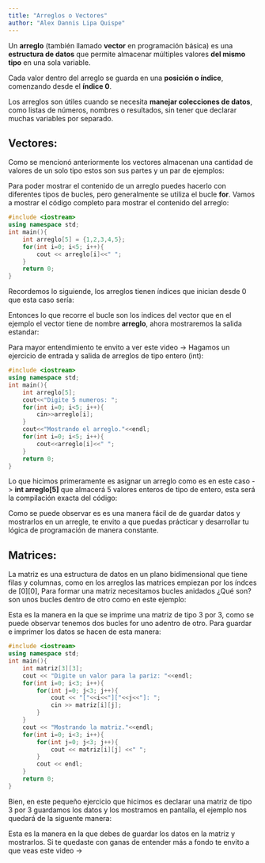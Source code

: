 ```yaml
---
title: "Arreglos o Vectores"
author: "Alex Dannis Lipa Quispe"
---
```


Un **arreglo** (también llamado **vector** en programación básica) es una **estructura de datos** que permite almacenar múltiples valores **del mismo tipo** en una sola variable.

Cada valor dentro del arreglo se guarda en una **posición o índice**, comenzando desde el **índice 0**.

Los arreglos son útiles cuando se necesita **manejar colecciones de datos**, como listas de números, nombres o resultados, sin tener que declarar muchas variables por separado.

## Vectores:

Como se mencionó anteriormente los vectores almacenan una cantidad de valores de un solo tipo estos son sus partes y un par de ejemplos:

```{=latex}
\begin{tcolorbox}[custombox]
\begin{verbatim}
// se tiene el tipo de dato entero -> int arreglo[5] es necesario que
tenga los corchetes y la cantidad de valores que vamos a utilizar.
    
    int arreglo[5] = {1,2,3,4,5}; 
    
// en este ejemplo lo asignamos de manera directa en el código.
\end{verbatim}
\end{tcolorbox}
```

Para poder mostrar el contenido de un arreglo puedes hacerlo con diferentes tipos de bucles, pero generalmente se utiliza el bucle **for**. Vamos a mostrar el código completo para mostrar el contenido del arreglo:

``` cpp
#include <iostream>
using namespace std;
int main(){
    int arreglo[5] = {1,2,3,4,5};
    for(int i=0; i<5; i++){
        cout << arreglo[i]<<" ";
    }
    return 0;
}
```

Recordemos lo siguiende, los arreglos tienen índices que inician desde 0 que esta caso sería:

```{=latex}
\begin{tcolorbox}[custombox]
\begin{verbatim}
    tipo nombre[cantidad]      valores 
    int     arreglo[5]     = {1, 2, 3, 4, 5};
              
    Los índices son ->        0, 1, 2, 3, 4
\end{verbatim}
\end{tcolorbox}
```

Entonces lo que recorre el bucle son los indices del vector que en el ejemplo el vector tiene de nombre **arreglo**, ahora mostraremos la salida estandar:

```{=latex}
\begin{tcolorbox}[custombox]
\begin{verbatim}
1 2 3 4 5
\end{verbatim}
\end{tcolorbox}
```

Para mayor entendimiento te envito a ver este video -\> Hagamos un ejercicio de entrada y salida de arreglos de tipo entero (int):

``` cpp
#include <iostream>
using namespace std;
int main(){
    int arreglo[5];
    cout<<"Digite 5 numeros: ";
    for(int i=0; i<5; i++){
        cin>>arreglo[i];
    }
    cout<<"Mostrando el arreglo."<<endl;
    for(int i=0; i<5; i++){
        cout<<arreglo[i]<<" ";
    }
    return 0;
}
```

Lo que hicimos primeramente es asignar un arreglo como es en este caso -\> **int arreglo\[5\]** que almacerá 5 valores enteros de tipo de entero, esta será la compilación exacta del código:

```{=latex}
\begin{tcolorbox}[custombox]
\begin{verbatim}
Digite 5 numeros: 1 2 3 4 5
Mostrando el arreglo.
1 2 3 4 5
\end{verbatim}
\end{tcolorbox}
```

Como se puede observar es es una manera fácil de de guardar datos y mostrarlos en un arregle, te envito a que puedas prácticar y desarrollar tu lógica de programación de manera constante.

## Matrices:

La matriz es una estructura de datos en un plano bidimensional que tiene filas y columnas, como en los arreglos las matrices empiezan por los índces de \[0\]\[0\], Para formar una matriz necesitamos bucles anidados ¿Qué son? son unos bucles dentro de otro como en este ejemplo:

```{=latex}
\begin{tcolorbox}[custombox]
\begin{verbatim}
    for(int i=0; i<3; i++){
        for(int j=0; j<3; j++){
            cout<<[i][j]<< " ";
        }
        cout << endl;
    }
\end{verbatim}
\end{tcolorbox}
```

Esta es la manera en la que se imprime una matriz de tipo 3 por 3, como se puede observar tenemos dos bucles for uno adentro de otro. Para guardar e imprimer los datos se hacen de esta manera:

``` cpp
#include <iostream>
using namespace std;
int main(){
    int matriz[3][3];
    cout << "Digite un valor para la pariz: "<<endl;
    for(int i=0; i<3; i++){
        for(int j=0; j<3; j++){
            cout << "["<<i<<"]["<<j<<"]: ";
            cin >> matriz[i][j];
        }
    }
    cout << "Mostrando la matriz."<<endl;
    for(int i=0; i<3; i++){
        for(int j=0; j<3; j++){
            cout << matriz[i][j] <<" ";
        }
        cout << endl;
    }
    return 0;
}
```

Bien, en este pequeño ejercicio que hicimos es declarar una matriz de tipo 3 por 3 guardamos los datos y los mostramos en pantalla, el ejemplo nos quedará de la siguente manera:

```{=latex}
\begin{tcolorbox}[custombox]
\begin{verbatim}
Digite un valor para la pariz:
[0][0]: 1
[0][1]: 2
[0][2]: 3
[1][0]: 4
[1][1]: 5
[1][2]: 6
[2][0]: 7
[2][1]: 8
[2][2]: 9
Mostrando la matriz.
1 2 3
4 5 6
7 8 9
\end{verbatim}
\end{tcolorbox}
```

Esta es la manera en la que debes de guardar los datos en la matriz y mostrarlos. Si te quedaste con ganas de entender más a fondo te envito a que veas este video -\>

